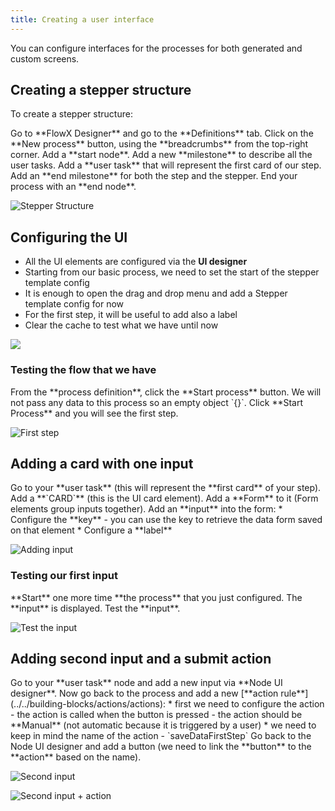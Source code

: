```yaml
---
title: Creating a user interface
---
```


You can configure interfaces for the processes for both generated and custom screens.

## Creating a stepper structure

To create a stepper structure:

<Steps>
<Step>
 Go to **FlowX Designer** and go to the **Definitions** tab.
</Step>
<Step>
Click on the **New process** button, using the **breadcrumbs** from the top-right corner.
</Step>
<Step>
Add a **start node**.
</Step>
<Step>
Add a new **milestone** to describe all the user tasks.
</Step>
<Step>
Add a **user task** that will represent the first card of our step.
</Step>
<Step>
Add an **end milestone** for both the step and the stepper.
</Step>
<Step>
End your process with an **end node**.
</Step>
</Steps>

![Stepper Structure](https://s3.eu-west-1.amazonaws.com/docx.flowx.ai/flowx-designer/process_flowx_create_UI.gif)

## Configuring the UI

* All the UI elements are configured via the **UI designer**
* Starting from our basic process, we need to set the start of the stepper template config
* It is enough to open the drag and drop menu and add a Stepper template config for now
* For the first step, it will be useful to add also a label
* Clear the cache to test what we have until now

![](https://s3.eu-west-1.amazonaws.com/docx.flowx.ai/flowx-designer/process_flowx_configuring_UI.gif)

### Testing the flow that we have

<Steps>
<Step>
From the **process definition**, click the **Start process** button.
</Step>
<Step>
We will not pass any data to this process so an empty object `{}`.
</Step>
<Step>
Click **Start Process** and you will see the first step.
</Step>
</Steps>

![First step](https://s3.eu-west-1.amazonaws.com/docx.flowx.ai/flowx-designer/process_flow_first_step.gif)

## Adding a card with one input
<Steps>
<Step>
Go to your **user task** (this will represent the **first card** of your step).
</Step>
<Step>
Add a **`CARD`** (this is the UI card element).
</Step>
<Step>
Add a **Form** to it (Form elements group inputs together).
</Step>
<Step>
Add an **input** into the form:
* Configure the **key** - you can use the key to retrieve the data form saved on that element
* Configure a **label**
</Step>
</Steps>

![Adding input](https://s3.eu-west-1.amazonaws.com/docx.flowx.ai/flowx-designer/pf_adding_input.gif)

### Testing our first input

<Steps>
<Step>
**Start** one more time **the process** that you just configured.
</Step>
<Step>
The **input** is displayed.
</Step>
<Step>
Test the **input**.
</Step>
</Steps>

![Test the input](https://s3.eu-west-1.amazonaws.com/docx.flowx.ai/flowx-designer/pf_tresting_input.gif)

## Adding second input and a submit action

<Steps>
<Step>
Go to your **user task** node and add a new input via **Node UI designer**.
</Step>
<Step>
Now go back to the process and add a new [**action rule**](../../building-blocks/actions/actions):
   * first we need to configure the action - the action is called when the button is pressed - the action should be **Manual** (not automatic because it is triggered by a user)
   * we need to keep in mind the name of the action - `saveDataFirstStep`
</Step>
<Step>
Go back to the Node UI designer and add a button (we need to link the **button** to the **action** based on the name).
</Step>
</Steps>

![Second input](https://s3.eu-west-1.amazonaws.com/docx.flowx.ai/flowx-designer/pf_second_input.gif)

![Second input + action](https://s3.eu-west-1.amazonaws.com/docx.flowx.ai/flowx-designer/pf_second_input_action.gif)